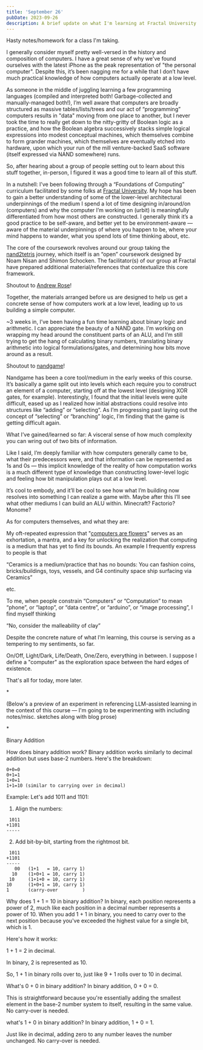 ```yaml
---
title: 'September 26'
pubDate: 2023-09-26
description: A brief update on what I'm learning at Fractal University
---
```


Hasty notes/homework for a class I'm taking.

I generally consider myself pretty well-versed in the history and composition of computers. I have a great sense of why we've found ourselves with the latest iPhone as the peak representation of "the personal computer". Despite this, it’s been nagging me for a while that I don’t have much practical knowledge of how computers actually operate at a low level. 

As someone in the middle of juggling learning a few programming languages (compiled and interpreted both! Garbage-collected and manually-managed both!), I’m well aware that computers are broadly structured as massive tables/lists/trees and our act of “programming” computers results in "data" moving from one place to another, but I never took the time to really get down to the nitty-gritty of Boolean logic as a practice, and how the Boolean algebra successively stacks simple logical expressions into modest conceptual machines, which themselves combine to form grander machines, which themselves are eventually etched into hardware, upon which your run of the mill venture-backed SaaS software (itself expressed via NAND somewhere) runs.

So, after hearing about a group of people setting out to learn about this stuff together, in-person, I figured it was a good time to learn all of this stuff.

In a nutshell: I’ve been following through a “Foundations of Computing” curriculum facilitated by some folks at [Fractal University](https://fractalnyc.com/university). My hope has been to gain a better understanding of some of the lower-level architectural underpinnings of the medium I spend a lot of time designing in/around/on (computers) and why the computer I’m working on (urbit) is meaningfully differentiated from how most others are constructed. I generally think it’s a good practice to be self-aware, and better yet to be environment-aware — aware of the material underpinnings of where you happen to be, where your mind happens to wander, what you spend lots of time thinking about, etc.

The core of the coursework revolves around our group taking the [nand2tetris](https://www.nand2tetris.org) journey, which itself is an “open” coursework designed by Noam Nisan and Shimon Schocken. The facilitator(s) of our group at Fractal have prepared additional material/references that contextualize this core framework.

Shoutout to [Andrew Rose](https://twitter.com/__drewface)!

Together, the materials arranged before us are designed to help us get a concrete sense of how computers work at a low level, leading up to us building a simple computer.

~3 weeks in, I’ve been having a fun time learning about binary logic and arithmetic. I can appreciate the beauty of a NAND gate. I’m working on wrapping my head around the constituent parts of an ALU, and I’m still trying to get the hang of calculating binary numbers, translating binary arithmetic into logical formulations/gates, and determining how bits move around as a result.

Shoutout to [nandgame](https://nandgame.com)! 

Nandgame has been a core tool/medium in the early weeks of this course. It’s basically a game split out into levels which each require you to construct an element of a computer, starting off at the lowest level (designing XOR gates, for example). Interestingly, I found that the initial levels were quite difficult, eased up as I realized how initial abstractions could resolve into structures like “adding” or “selecting”. As I’m progressing past laying out the concept of “selecting” or “branching” logic, I’m finding that the game is getting difficult again.

What I’ve gained/learned so far: A visceral sense of how much complexity you can wring out of two bits of information. 

Like I said, I’m deeply familiar with how computers generally came to be, what their predecessors were, and that information can be represented as 1s and 0s — this implicit knowledge of the reality of how computation works is a much different type of knowledge than constructing lower-level logic and feeling how bit manipulation plays out at a low level.

It’s cool to embody, and it’ll be cool to see how what I’m building now resolves into something I can realize a game with. Maybe after this I’ll see what other mediums I can build an ALU within. Minecraft? Factorio? Monome?

As for computers themselves, and what they are:

My oft-repeated expression that "[computers are flowers](https://x.com/yokelisms/status/1327021455868047364)" serves as an exhortation, a mantra, and a key for unlocking the realization that computing is a medium that has yet to find its bounds. An example I frequently express to people is that

“Ceramics is a medium/practice that has no bounds: You can fashion coins, bricks/buildings, toys, vessels, and G4 continuity space ship surfacing via Ceramics”

etc. 

To me, when people constrain “Computers” or “Computation” to mean “phone”, or “laptop”, or “data centre”, or “arduino”, or “image processing”, I find myself thinking

“No, consider the malleability of clay”

Despite the concrete nature of what I’m learning, this course is serving as a tempering to my sentiments, so far.

On/Off, Light/Dark, Life/Death, One/Zero, everything in between. I suppose I define a "computer" as the exploration space between the hard edges of existence.

That's all for today, more later.

\*

(Below's a preview of an experiment in referencing LLM-assisted learning in the context of this course — I'm going to be experimenting with including notes/misc. sketches along with blog prose)

\*

Binary Addition

<E/> 
How does binary addition work?

<O/> 
Binary addition works similarly to decimal addition but uses base-2 numbers. Here's the breakdown:

```
0+0=0
0+1=1
1+0=1
1+1=10 (similar to carrying over in decimal)
```

Example: Let's add 1011 and 1101:

1. Align the numbers:

```
 1011
+1101
-----
```

2. Add bit-by-bit, starting from the rightmost bit.

```
 1011
+1101
-----
   00   (1+1   = 10, carry 1)
  10    (1+0+1 = 10, carry 1)
 10     (1+1+0 = 10, carry 1)
10      (1+0+1 = 10, carry 1)
1       (carry-over         )
```

<E/> 
Why does 1 + 1 = 10 in binary addition?

<O/> 
In binary, each position represents a power of 2, much like each position in a decimal number represents a power of 10. When you add 1 + 1 in binary, you need to carry over to the next position because you've exceeded the highest value for a single bit, which is 1.

Here's how it works:

1 + 1 = 2 in decimal.

In binary, 2 is represented as 10.

So, 1 + 1 in binary rolls over to, just like 9 + 1 rolls over to 10 in decimal.

<E/> 
What's 0 + 0 in binary addition?

<O/> 
In binary addition, 0 + 0 = 0.

This is straightforward because you're essentially adding the smallest element in the base-2 number system to itself, resulting in the same value. No carry-over is needed.

<E/> 
what's 1 + 0 in binary addition?

<O/> 
In binary addition, 1 + 0 = 1.

Just like in decimal, adding zero to any number leaves the number unchanged. No carry-over is needed.